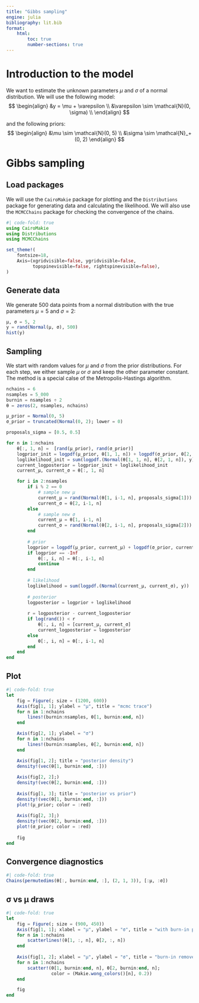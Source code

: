 ```yaml
---
title: "Gibbs sampling"
engine: julia
bibliography: lit.bib
format:
    html:
        toc: true
        number-sections: true
---
```



# Introduction to the model

We want to estimate the unknown parameters $\mu$ and $\sigma$ of a normal distribution. We will use the following model:
$$
\begin{align}
    &y = \mu + \varepsilon \\
    &\varepsilon \sim \mathcal{N}(0, \sigma) \\
\end{align}
$$

and the following priors:
$$
\begin{align}
    &\mu \sim \mathcal{N}(0, 5) \\
    &\sigma \sim \mathcal{N}_+(0, 2)
\end{align}
$$

# Gibbs sampling

## Load packages

We will use the `CairoMakie` package for plotting and the `Distributions` package for generating data and calculating the likelihood. We will also use the `MCMCChains` package for checking the convergence of the chains.

```julia
#| code-fold: true
using CairoMakie
using Distributions
using MCMCChains

set_theme!(
    fontsize=18,
    Axis=(xgridvisible=false, ygridvisible=false,
          topspinevisible=false, rightspinevisible=false),
)
```

## Generate data

We generate 500 data points from a normal distribution with the true parameters $\mu = 5$ and $\sigma = 2$:

```julia
μ, σ = 5, 2
y = rand(Normal(μ, σ), 500)
hist(y)
```

## Sampling

We start with random values for $\mu$ and $\sigma$ from the prior distributions. For each step, we either sample $\mu$ or $\sigma$ and keep the other parameter constant. The method is a special calse of the Metropolis-Hastings algorithm.

```julia
nchains = 6
nsamples = 5_000
burnin = nsamples ÷ 2
θ = zeros(2, nsamples, nchains)

μ_prior = Normal(0, 5)
σ_prior = truncated(Normal(0, 2); lower = 0)

proposals_sigma = [0.5, 0.5]

for n in 1:nchains
    θ[:, 1, n] =  [rand(μ_prior), rand(σ_prior)]
    logprior_init = logpdf(μ_prior, θ[1, 1, n]) + logpdf(σ_prior, θ[2, 1, n])
    loglikelihood_init = sum(logpdf.(Normal(θ[1, 1, n], θ[2, 1, n]), y))
    current_logposterior = logprior_init + loglikelihood_init
    current_μ, current_σ = θ[:, 1, n]

    for i in 2:nsamples    
        if i % 2 == 0
            # sample new μ
            current_μ = rand(Normal(θ[1, i-1, n], proposals_sigma[1]))
            current_σ = θ[2, i-1, n]
        else
            # sample new σ
            current_μ = θ[1, i-1, n]
            current_σ = rand(Normal(θ[2, i-1, n], proposals_sigma[2]))   
        end
        
        # prior
        logprior = logpdf(μ_prior, current_μ) + logpdf(σ_prior, current_σ)
        if logprior == -Inf
            θ[:, i, n] = θ[:, i-1, n]
            continue
        end
        
        # likelihood
        loglikelihood = sum(logpdf.(Normal(current_μ, current_σ), y))    
        
        # posterior
        logposterior = logprior + loglikelihood
        
        r = logposterior - current_logposterior
        if log(rand()) < r
            θ[:, i, n] = [current_μ, current_σ]
            current_logposterior = logposterior
        else
            θ[:, i, n] = θ[:, i-1, n]
        end
    end
end
```

## Plot 
```julia
#| code-fold: true
let 
    fig = Figure(; size = (1200, 600))
    Axis(fig[1, 1]; ylabel = "μ", title = "mcmc trace")
    for n in 1:nchains
        lines!(burnin:nsamples, θ[1, burnin:end, n])
    end

    Axis(fig[2, 1]; ylabel = "σ")
    for n in 1:nchains
        lines!(burnin:nsamples, θ[2, burnin:end, n])
    end

    Axis(fig[1, 2]; title = "posterior density")
    density!(vec(θ[1, burnin:end, :]))
    
    Axis(fig[2, 2];)
    density!(vec(θ[2, burnin:end, :]))
    
    Axis(fig[1, 3]; title = "posterior vs prior")
    density!(vec(θ[1, burnin:end, :]))
    plot!(μ_prior; color = :red)
    
    Axis(fig[2, 3];)
    density!(vec(θ[2, burnin:end, :]))
    plot!(σ_prior; color = :red)
    
    fig
end
```

## Convergence diagnostics
```julia
#| code-fold: true
Chains(permutedims(θ[:, burnin:end, :], (2, 1, 3)), [:μ, :σ])
```

## σ vs μ draws
```julia
#| code-fold: true
let 
    fig = Figure(; size = (900, 450))
    Axis(fig[1, 1]; xlabel = "μ", ylabel = "σ", title = "with burn-in period")
    for n in 1:nchains
        scatterlines!(θ[1, :, n], θ[2, :, n])
    end
    
    Axis(fig[1, 2]; xlabel = "μ", ylabel = "σ", title = "burn-in removed")
    for n in 1:nchains
        scatter!(θ[1, burnin:end, n], θ[2, burnin:end, n]; 
                 color = (Makie.wong_colors()[n], 0.2))
    end

    fig
end
```

